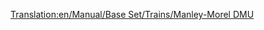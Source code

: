 [[Translation:en/Manual/Base Set/Trains/Manley-Morel DMU]]
{{nl/Manual/Base Set/Trains/Treinen|Naam=Manley-Morel DMU
|Afbeelding=[[File:en/Manual/Base Set/Trains/Manleymoreldmu.png]]
|Kosten=£12,890 ($25.780)
|Snelheid=112 km/h (70 mph)
|Gewicht=32 t
|Kracht=600 pk (447 kW)
|Onderhoudskosten=£1,278 ($2.556)
|Ontworpen=1957
|Levensduur=12
|Capaciteit=76 passagiers
|Omschrijving=De Manley-Morel DMU is een meerdelige passagierstreinstel op diesel dat geleverd wordt in eenheden van 2 wagons.

Deze treinen zijn echt alleen geschikt voor kleine passagierstransporten, dit mede doordat de trein te weinig kracht heeft voor het trekken van goederen en andere wagons. Je kan wel meer eenheden gebruiken om de kracht en capaciteit te verhogen (echte DMU stijl), maar dan nog zit je met de beperkte snelheid van 112 km/h. Een betere optie is te wachten op de [[nl/Manual/Base Set/Trains/SH '125'|SH "125"]] die uitkomt in 1977.

Opletten geblazen als je deze trein gebruikt, want je mag deze trein als te traag ondervinden in combinatie met andere treinen, met ophoping als gevolg. Het wordt echt aangeraden om deze treinen ofwel te vervangen door betere treinen ofwel om [[en/Community/Double-Tracks|inhaalsecties (EN)]] te plaatsen.

Deze trein is verouderd met de introductie van de [[nl/Manual/Base Set/Trains/Dash|"Dash"]], een trein ontworpen in 1984 die 8 km/h sneller en 100pk sterker is. Dit lijkt niet veel, maar je zal rap versteld van staan hoe snel ze vertrekken!

|Real-life=Dit is de Transport Tycoon versie van de [https://www.wikipedia.org/wiki/British Rail Class 101 Metro-Cammell Class 101 DMU (EN)] van 1956 als deel van moderniseringsplannen van het Britse spoornetwerk met als doel de stoomlocomotieven te vervangen op locale- en semi-expresslijnen. Het is ook het begin van de DMU stijl van rond 1950 en begin 1960. Ondanks de TTD's 12 jaar levensduur reed deze trein nog over het Britse landschap tot eind 2003! Op de dag van vandaag rijden ze nog maar alleen over eigen gereserveerde sporen.
}}